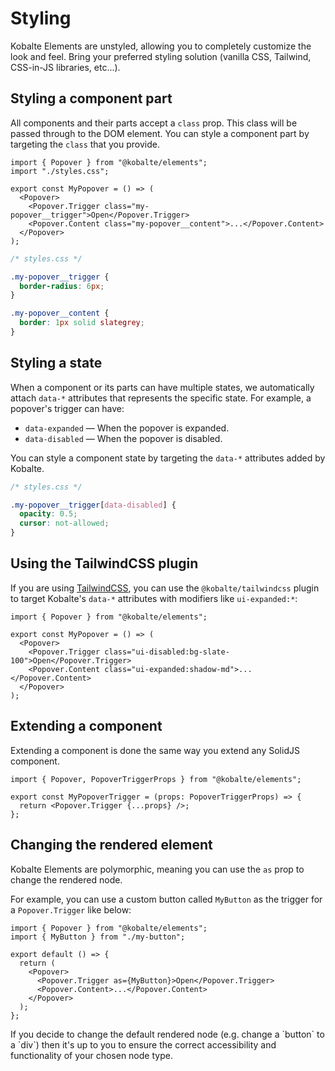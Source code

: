 
# Styling

Kobalte Elements are unstyled, allowing you to completely customize the look and feel. Bring your preferred styling solution (vanilla CSS, Tailwind, CSS-in-JS libraries, etc...).

## Styling a component part

All components and their parts accept a `class` prop. This class will be passed through to the DOM element. You can style a component part by targeting the `class` that you provide.

```tsx
import { Popover } from "@kobalte/elements";
import "./styles.css";

export const MyPopover = () => (
  <Popover>
    <Popover.Trigger class="my-popover__trigger">Open</Popover.Trigger>
    <Popover.Content class="my-popover__content">...</Popover.Content>
  </Popover>
);
```

```css
/* styles.css */

.my-popover__trigger {
  border-radius: 6px;
}

.my-popover__content {
  border: 1px solid slategrey;
}
```

## Styling a state

When a component or its parts can have multiple states, we automatically attach `data-*` attributes that represents the specific state. For example, a popover's trigger can have:

- `data-expanded` — When the popover is expanded.
- `data-disabled` — When the popover is disabled.

You can style a component state by targeting the `data-*` attributes added by Kobalte.

```css
/* styles.css */

.my-popover__trigger[data-disabled] {
  opacity: 0.5;
  cursor: not-allowed;
}
```

## Using the TailwindCSS plugin

If you are using [TailwindCSS](https://tailwindcss.com/), you can use the `@kobalte/tailwindcss` plugin to target Kobalte's `data-*` attributes with modifiers like `ui-expanded:*`:

```tsx
import { Popover } from "@kobalte/elements";

export const MyPopover = () => (
  <Popover>
    <Popover.Trigger class="ui-disabled:bg-slate-100">Open</Popover.Trigger>
    <Popover.Content class="ui-expanded:shadow-md">...</Popover.Content>
  </Popover>
);
```

## Extending a component

Extending a component is done the same way you extend any SolidJS component.

```tsx
import { Popover, PopoverTriggerProps } from "@kobalte/elements";

export const MyPopoverTrigger = (props: PopoverTriggerProps) => {
  return <Popover.Trigger {...props} />;
};
```

## Changing the rendered element

Kobalte Elements are polymorphic, meaning you can use the `as` prop to change the rendered node.

For example, you can use a custom button called `MyButton` as the trigger for a `Popover.Trigger` like below:

```tsx
import { Popover } from "@kobalte/elements";
import { MyButton } from "./my-button";

export default () => {
  return (
    <Popover>
      <Popover.Trigger as={MyButton}>Open</Popover.Trigger>
      <Popover.Content>...</Popover.Content>
    </Popover>
  );
};
```

<Callout type="warning">
  If you decide to change the default rendered node (e.g. change a `button` to a `div`) then it's up
  to you to ensure the correct accessibility and functionality of your chosen node type.
</Callout>
